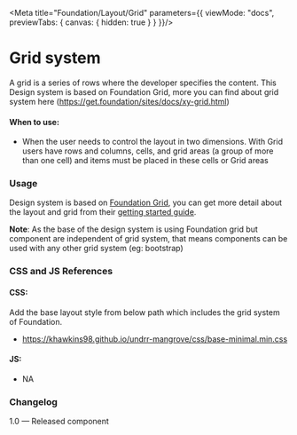 
<Meta title="Foundation/Layout/Grid" parameters={{
    viewMode: "docs",
    previewTabs: {
      canvas: { hidden: true }
    }
  }}/>

# Grid system
A grid is a series of rows where the developer specifies the content. This Design system is based on Foundation Grid, more you can find about grid system here (https://get.foundation/sites/docs/xy-grid.html)

#### When to use:
- When the user needs to control the layout in two dimensions. With Grid users have rows and columns, cells, and grid areas (a group of more than one cell) and items must be placed in these cells or Grid areas

### Usage
Design system is based on [Foundation Grid](https://get.foundation/sites/docs/xy-grid.html), you can get more detail about the layout and grid from their [getting started guide](https://get.foundation/sites/docs/index.html).

**Note**: As the base of the design system is using Foundation grid but component are independent of grid system, that means components can be used with any other grid system (eg: bootstrap)

### CSS and JS References
#### CSS:
Add the base layout style from below path which includes the grid system of Foundation.
- https://khawkins98.github.io/undrr-mangrove/css/base-minimal.min.css

#### JS:
- NA

### Changelog
1.0 — Released component
